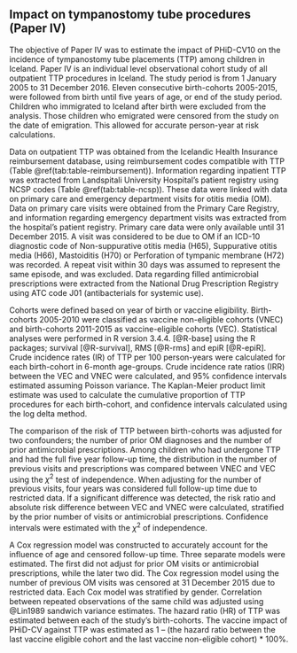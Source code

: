 ## Impact on tympanostomy tube procedures (Paper IV){#paper4}

The objective of Paper IV was to estimate the impact of PHiD-CV10 on the incidence of tympanostomy tube placements (TTP) among children in Iceland. 
Paper IV is an individual level observational cohort study of all outpatient TTP procedures in Iceland. 
The study period is from 1 January 2005 to 31 December 2016.
Eleven consecutive birth-cohorts 2005-2015, were followed from birth until five years of age, or end of the study period.
Children who immigrated to Iceland after birth were excluded from the analysis.
Those children who emigrated were censored from the study on the date of emigration. 
This allowed for accurate person-year at risk calculations.

Data on outpatient TTP was obtained from the Icelandic Health Insurance reimbursement database, using reimbursement codes compatible with TTP (Table \@ref(tab:table-reimbursement)).
Information regarding inpatient TTP was extracted from Landspitali University Hospital's patient registry using NCSP codes (Table \@ref(tab:table-ncsp)).
These data were linked with data on primary care and emergency department visits for otitis media (OM). 
Data on primary care visits were obtained from the Primary Care Registry, and information regarding emergency department visits was extracted from the hospital's patient registry. 
Primary care data were only available until 31 December 2015.
A visit was considered to be due to OM if an ICD-10 diagnostic code of Non-suppurative otitis media (H65), Suppurative otitis media (H66), Mastoiditis (H70) or Perforation of tympanic membrane (H72) was recorded.
A repeat visit within 30 days was assumed to represent the same episode, and was excluded.
Data regarding filled antimicrobial prescriptions were extracted from the National Drug Prescription Registry using ATC code J01 (antibacterials for systemic use). 

Cohorts were defined based on year of birth or vaccine eligibility.
Birth-cohorts 2005-2010 were classified as vaccine non-eligible cohorts (VNEC) and birth-cohorts 2011-2015 as vaccine-eligible cohorts (VEC).
Statistical analyses were performed in R version 3.4.4. [@R-base] using the R packages; survival [@R-survival], RMS [@R-rms] and epiR [@R-epiR].
Crude incidence rates (IR) of TTP per 100 person-years were calculated for each birth-cohort in 6-month age-groups.
Crude incidence rate ratios (IRR) between the VEC and VNEC were calculated, and 95% confidence intervals estimated assuming Poisson variance.
The Kaplan-Meier product limit estimate was used to calculate the cumulative proportion of TTP procedures for each birth-cohort, and confidence intervals calculated using the log delta method.

The comparison of the risk of TTP between birth-cohorts was adjusted for two confounders; the number of prior OM diagnoses and the number of prior antimicrobial prescriptions.
Among children who had undergone TTP and had the full five year follow-up time, the distribution in the number of previous visits and prescriptions was compared between VNEC and VEC using the $\chi^2$ test of independence.
When adjusting for the number of previous visits, four years was considered full follow-up time due to restricted data.
If a significant difference was detected, the risk ratio and absolute risk difference between VEC and VNEC were calculated, stratified by the prior number of visits or antimicrobial prescriptions. 
Confidence intervals were estimated with the $\chi^2$ of independence.

A Cox regression model was constructed to accurately account for the influence of age and censored follow-up time. 
Three separate models were estimated.
The first did not adjust for prior OM visits or antimicrobial prescriptions, while the later two did.
The Cox regression model using the number of previous OM visits was censored at 31 December 2015 due to restricted data.
Each Cox model was stratified by gender. 
Correlation between repeated observations of the same child was adjusted using @Lin1989 sandwich variance estimates.
The hazard ratio (HR) of TTP was estimated between each of the study’s birth-cohorts. 
The vaccine impact of PHiD-CV against TTP was estimated as 1 – (the hazard ratio between the last vaccine eligible cohort and the last vaccine non-eligible cohort) * 100%.

